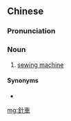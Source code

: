 {{also|针车}}
==Chinese==
{{zh-forms|s=针车}}

===Pronunciation===
{{zh-pron
|mn=qz,lk,km,mg:cham-chhia/xm,tw:chiam-chhia
|cat=n
}}

===Noun===
{{zh-noun}}

# {{lb|zh|Min Nan}} [[sewing machine]]

====Synonyms====
* {{zh-l|針車仔}}

[[mg:針車]]